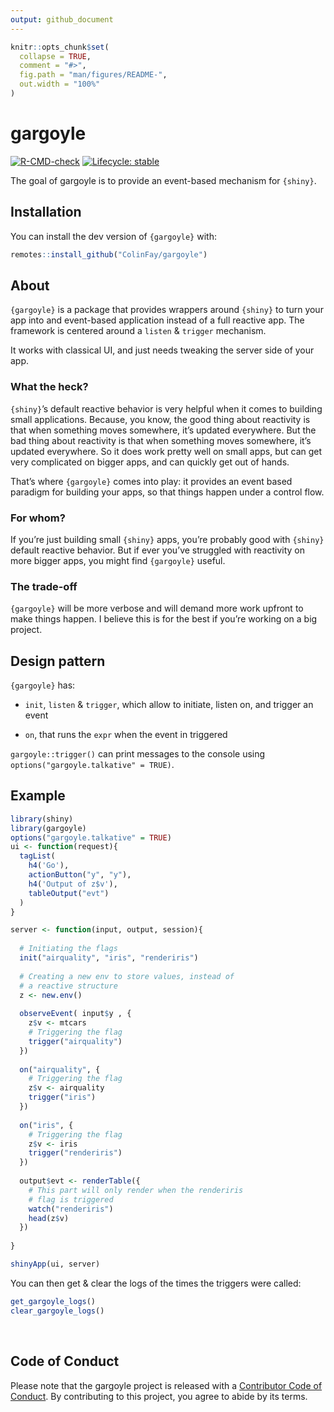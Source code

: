 ```yaml
---
output: github_document
---
```


<!-- README.md is generated from README.Rmd. Please edit that file -->

```r
knitr::opts_chunk$set(
  collapse = TRUE,
  comment = "#>",
  fig.path = "man/figures/README-",
  out.width = "100%"
)
```
# gargoyle

<!-- badges: start -->
[![R-CMD-check](https://github.com/ColinFay/gargoyle/workflows/R-CMD-check/badge.svg)](https://github.com/ColinFay/gargoyle/actions)
[![Lifecycle: stable](https://img.shields.io/badge/lifecycle-stable-brightgreen.svg)](https://lifecycle.r-lib.org/articles/stages.html#stable)
<!-- badges: end -->

The goal of gargoyle is to provide an event-based mechanism for `{shiny}`.

## Installation

You can install the dev version of `{gargoyle}` with:

``` r
remotes::install_github("ColinFay/gargoyle")
```

## About

`{gargoyle}` is a package that provides wrappers around `{shiny}` to turn your app into and event-based application instead of a full reactive app. 
The framework is centered around a `listen` & `trigger` mechanism.

It works with classical UI, and just needs tweaking the server side of your app.

### What the heck?

`{shiny}`'s default reactive behavior is very helpful when it comes to building small applications. 
Because, you know, the good thing about reactivity is that when something moves somewhere, it's updated everywhere.
But the bad thing about reactivity is that when something moves somewhere, it's updated everywhere. 
So it does work pretty well on small apps, but can get very complicated on bigger apps, and can quickly get out of hands. 

That's where `{gargoyle}` comes into play: it provides an event based paradigm for building your apps, so that things happen under a control flow. 

### For whom?

If you're just building small `{shiny}` apps, you're probably good with `{shiny}` default reactive behavior. 
But if ever you've struggled with reactivity on more bigger apps, you might find `{gargoyle}` useful. 

### The trade-off

`{gargoyle}` will be more verbose and will demand more work upfront to make things happen. 
I believe this is for the best if you're working on a big project. 

## Design pattern

`{gargoyle}` has: 

+ `init`, `listen` & `trigger`, which allow to initiate, listen on, and trigger an event

+ `on`, that runs the `expr` when the event in triggered

`gargoyle::trigger()` can print messages to the console using `options("gargoyle.talkative" = TRUE)`.

## Example

```r
library(shiny)
library(gargoyle)
options("gargoyle.talkative" = TRUE)
ui <- function(request){
  tagList(
    h4('Go'),
    actionButton("y", "y"),
    h4('Output of z$v'),
    tableOutput("evt")
  )
}

server <- function(input, output, session){
  
  # Initiating the flags
  init("airquality", "iris", "renderiris")
  
  # Creating a new env to store values, instead of
  # a reactive structure
  z <- new.env()
  
  observeEvent( input$y , {
    z$v <- mtcars
    # Triggering the flag
    trigger("airquality")
  })
  
  on("airquality", {
    # Triggering the flag
    z$v <- airquality
    trigger("iris")
  })
  
  on("iris", {
    # Triggering the flag
    z$v <- iris
    trigger("renderiris")
  })
  
  output$evt <- renderTable({
    # This part will only render when the renderiris
    # flag is triggered
    watch("renderiris")
    head(z$v) 
  })
  
}

shinyApp(ui, server)
```

You can then get & clear the logs of the times the triggers were called: 

```r
get_gargoyle_logs()
clear_gargoyle_logs()
```


<br>

## Code of Conduct

Please note that the gargoyle project is released with a [Contributor Code of Conduct](https://www.contributor-covenant.org/version/2/0/code_of_conduct/). By contributing to this project, you agree to abide by its terms.

